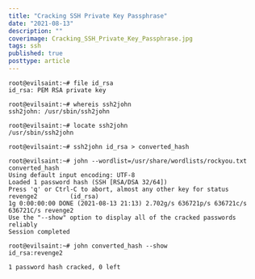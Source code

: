 ```yaml
---
title: "Cracking SSH Private Key Passphrase"
date: "2021-08-13"
description: ""
coverimage: Cracking_SSH_Private_Key_Passphrase.jpg
tags: ssh
published: true
posttype: article
---
```


```
root@evilsaint:~# file id_rsa
id_rsa: PEM RSA private key
```


```
root@evilsaint:~# whereis ssh2john
ssh2john: /usr/sbin/ssh2john
```


```
root@evilsaint:~# locate ssh2john
/usr/sbin/ssh2john
```

```
root@evilsaint:~# ssh2john id_rsa > converted_hash
```

```
root@evilsaint:~# john --wordlist=/usr/share/wordlists/rockyou.txt converted_hash
Using default input encoding: UTF-8
Loaded 1 password hash (SSH [RSA/DSA 32/64])
Press 'q' or Ctrl-C to abort, almost any other key for status
revenge2         (id_rsa)
1g 0:00:00:00 DONE (2021-08-13 21:13) 2.702g/s 636721p/s 636721c/s 636721C/s revenge2
Use the "--show" option to display all of the cracked passwords reliably
Session completed
```


```
root@evilsaint:~# john converted_hash --show
id_rsa:revenge2

1 password hash cracked, 0 left
```